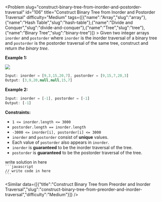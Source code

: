 
<Problem slug="construct-binary-tree-from-inorder-and-postorder-traversal" id="106" title="Construct Binary Tree from Inorder and Postorder Traversal" difficulty="Medium" tags={[{"name":"Array","slug":"array"},{"name":"Hash Table","slug":"hash-table"},{"name":"Divide and Conquer","slug":"divide-and-conquer"},{"name":"Tree","slug":"tree"},{"name":"Binary Tree","slug":"binary-tree"}]} >
    Given two integer arrays `inorder` and `postorder` where `inorder` is the inorder traversal of a binary tree and `postorder` is the postorder traversal of the same tree, construct and return _the binary tree_.

**Example 1:**

![](https://assets.leetcode.com/uploads/2021/02/19/tree.jpg)
```javascript 
Input: inorder = [9,3,15,20,7], postorder = [9,15,7,20,3]
Output: [3,9,20,null,null,15,7]
```

**Example 2:**

```javascript 
Input: inorder = [-1], postorder = [-1]
Output: [-1]
```

**Constraints:**

*   `1 <= inorder.length <= 3000`
*   `postorder.length == inorder.length`
*   `-3000 <= inorder[i], postorder[i] <= 3000`
*   `inorder` and `postorder` consist of **unique** values.
*   Each value of `postorder` also appears in `inorder`.
*   `inorder` is **guaranteed** to be the inorder traversal of the tree.
*   `postorder` is **guaranteed** to be the postorder traversal of the tree.
</Problem >

<Solution>
write solution in here
</Solution>

<Code>
```javascript
// write code in here
```
</Code>

<Similar data={[{"title":"Construct Binary Tree from Preorder and Inorder Traversal","slug":"construct-binary-tree-from-preorder-and-inorder-traversal","difficulty":"Medium"}]} />
